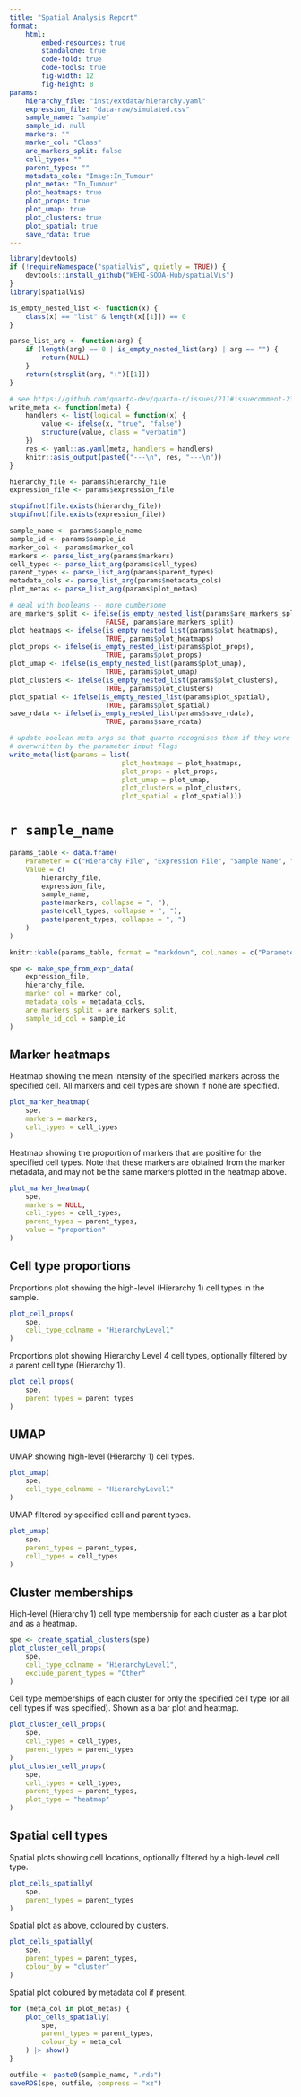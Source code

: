 ```yaml
---
title: "Spatial Analysis Report"
format:
    html:
        embed-resources: true
        standalone: true
        code-fold: true
        code-tools: true
        fig-width: 12
        fig-height: 8
params:
    hierarchy_file: "inst/extdata/hierarchy.yaml"
    expression_file: "data-raw/simulated.csv"
    sample_name: "sample"
    sample_id: null
    markers: ""
    marker_col: "Class"
    are_markers_split: false
    cell_types: ""
    parent_types: ""
    metadata_cols: "Image:In_Tumour"
    plot_metas: "In_Tumour"
    plot_heatmaps: true
    plot_props: true
    plot_umap: true
    plot_clusters: true
    plot_spatial: true
    save_rdata: true
---
```


```r
library(devtools)
if (!requireNamespace("spatialVis", quietly = TRUE)) {
    devtools::install_github("WEHI-SODA-Hub/spatialVis")
}
library(spatialVis)
```

```r
is_empty_nested_list <- function(x) {
    class(x) == "list" & length(x[[1]]) == 0
}

parse_list_arg <- function(arg) {
    if (length(arg) == 0 | is_empty_nested_list(arg) | arg == "") {
        return(NULL)
    }
    return(strsplit(arg, ":")[[1]])
}

# see https://github.com/quarto-dev/quarto-r/issues/211#issuecomment-2340880323
write_meta <- function(meta) {
    handlers <- list(logical = function(x) {
        value <- ifelse(x, "true", "false")
        structure(value, class = "verbatim")
    })
    res <- yaml::as.yaml(meta, handlers = handlers)
    knitr::asis_output(paste0("---\n", res, "---\n"))
}

hierarchy_file <- params$hierarchy_file
expression_file <- params$expression_file

stopifnot(file.exists(hierarchy_file))
stopifnot(file.exists(expression_file))

sample_name <- params$sample_name
sample_id <- params$sample_id
marker_col <- params$marker_col
markers <- parse_list_arg(params$markers)
cell_types <- parse_list_arg(params$cell_types)
parent_types <- parse_list_arg(params$parent_types)
metadata_cols <- parse_list_arg(params$metadata_cols)
plot_metas <- parse_list_arg(params$plot_metas)

# deal with booleans -- more cumbersome
are_markers_split <- ifelse(is_empty_nested_list(params$are_markers_split),
                        FALSE, params$are_markers_split)
plot_heatmaps <- ifelse(is_empty_nested_list(params$plot_heatmaps),
                        TRUE, params$plot_heatmaps)
plot_props <- ifelse(is_empty_nested_list(params$plot_props),
                        TRUE, params$plot_props)
plot_umap <- ifelse(is_empty_nested_list(params$plot_umap),
                        TRUE, params$plot_umap)
plot_clusters <- ifelse(is_empty_nested_list(params$plot_clusters),
                        TRUE, params$plot_clusters)
plot_spatial <- ifelse(is_empty_nested_list(params$plot_spatial),
                        TRUE, params$plot_spatial)
save_rdata <- ifelse(is_empty_nested_list(params$save_rdata),
                        TRUE, params$save_rdata)

# update boolean meta args so that quarto recognises them if they were
# overwritten by the parameter input flags
write_meta(list(params = list(
                            plot_heatmaps = plot_heatmaps,
                            plot_props = plot_props,
                            plot_umap = plot_umap,
                            plot_clusters = plot_clusters,
                            plot_spatial = plot_spatial)))
```

# `r sample_name`

```r
params_table <- data.frame(
    Parameter = c("Hierarchy File", "Expression File", "Sample Name", "Markers", "Cell Types", "Parent Types"),
    Value = c(
        hierarchy_file,
        expression_file,
        sample_name,
        paste(markers, collapse = ", "),
        paste(cell_types, collapse = ", "),
        paste(parent_types, collapse = ", ")
    )
)

knitr::kable(params_table, format = "markdown", col.names = c("Parameter", "Value"))
```

```r
spe <- make_spe_from_expr_data(
    expression_file,
    hierarchy_file,
    marker_col = marker_col,
    metadata_cols = metadata_cols,
    are_markers_split = are_markers_split,
    sample_id_col = sample_id
)
```

::: {.content-hidden unless-meta="params.plot_heatmaps"}

## Marker heatmaps

Heatmap showing the mean intensity of the specified markers across the specified
cell. All markers and cell types are shown if none are specified.

```r
plot_marker_heatmap(
    spe,
    markers = markers,
    cell_types = cell_types
)
```

Heatmap showing the proportion of markers that are positive for the specified
cell types. Note that these markers are obtained from the marker metadata, and
may not be the same markers plotted in the heatmap above.

```r
plot_marker_heatmap(
    spe,
    markers = NULL,
    cell_types = cell_types,
    parent_types = parent_types,
    value = "proportion"
)
```
:::

::: {.content-hidden unless-meta="params.plot_props"}

## Cell type proportions

Proportions plot showing the high-level (Hierarchy 1) cell types in the sample.

```r
plot_cell_props(
    spe,
    cell_type_colname = "HierarchyLevel1"
)
```

Proportions plot showing Hierarchy Level 4 cell types, optionally filtered by a
parent cell type (Hierarchy 1).

```r
plot_cell_props(
    spe,
    parent_types = parent_types
)
```
:::

::: {.content-hidden unless-meta="params.plot_umap"}

## UMAP

UMAP showing high-level (Hierarchy 1) cell types.

```r
plot_umap(
    spe,
    cell_type_colname = "HierarchyLevel1"
)
```

UMAP filtered by specified cell and parent types.

```r
plot_umap(
    spe,
    parent_types = parent_types,
    cell_types = cell_types
)
```
:::

::: {.content-hidden unless-meta="params.plot_clusters"}

## Cluster memberships

High-level (Hierarchy 1) cell type membership for each cluster as a bar plot and
as a heatmap.

```r
spe <- create_spatial_clusters(spe)
plot_cluster_cell_props(
    spe,
    cell_type_colname = "HierarchyLevel1",
    exclude_parent_types = "Other"
)
```

Cell type memberships of each cluster for only the specified cell type (or all
cell types if was specified). Shown as a bar plot and heatmap.

```r
plot_cluster_cell_props(
    spe,
    cell_types = cell_types,
    parent_types = parent_types
)
plot_cluster_cell_props(
    spe,
    cell_types = cell_types,
    parent_types = parent_types,
    plot_type = "heatmap"
)
```
:::

::: {.content-hidden unless-meta="params.plot_spatial"}

## Spatial cell types

Spatial plots showing cell locations, optionally filtered by a high-level cell
type.

```r
plot_cells_spatially(
    spe,
    parent_types = parent_types
)
```

Spatial plot as above, coloured by clusters.

```r
plot_cells_spatially(
    spe,
    parent_types = parent_types,
    colour_by = "cluster"
)
```

Spatial plot coloured by metadata col if present.

```r
for (meta_col in plot_metas) {
    plot_cells_spatially(
        spe,
        parent_types = parent_types,
        colour_by = meta_col
    ) |> show()
}
```
:::

```r
outfile <- paste0(sample_name, ".rds")
saveRDS(spe, outfile, compress = "xz")
```
